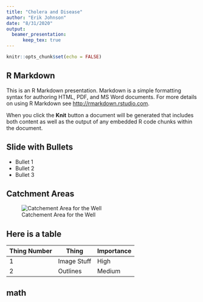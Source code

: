 ```yaml
---
title: "Cholera and Disease"
author: "Erik Johnson"
date: "8/31/2020"
output:
  beamer_presentation:
      keep_tex: true
---
```


```r
knitr::opts_chunk$set(echo = FALSE)
```

## R Markdown

This is an R Markdown presentation. Markdown is a simple formatting syntax for authoring HTML, PDF, and MS Word documents. For more details on using R Markdown see <http://rmarkdown.rstudio.com>.

When you click the **Knit** button a document will be generated that includes both content as well as the output of any embedded R code chunks within the document.

## Slide with Bullets

- Bullet 1
- Bullet 2
- Bullet 3

## Catchment Areas

![Catchement Area for the Well](cathmentAreas.jpg)

## Here is a table

Thing Number | Thing | Importance 
----|-----|---------
1 | Image Stuff | High
2 | Outlines | Medium

## math
\begin{equation}
\sum_{i=1}^{10} \frac{x_i}{N}
\end{equation}

